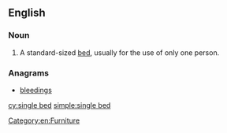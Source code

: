 ==English==

===Noun===
{{en-noun|head=[[single]] [[bed]]}}

# A standard-sized [[bed]], usually for the use of only one person.

===Anagrams===
* [[bleedings#English|bleedings]]

[[Category:en:Furniture]]

[[cy:single bed]]
[[simple:single bed]]